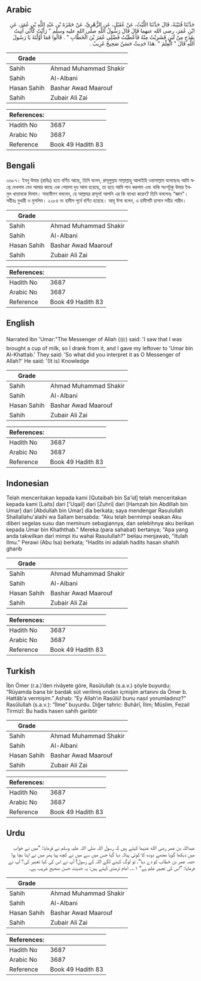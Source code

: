 ## Arabic


<div dir="rtl" lang="ar" style={{fontSize:'larger',backgroundColor:'#f8f9fa',padding:20}}>
حَدَّثَنَا قُتَيْبَةُ، قَالَ حَدَّثَنَا اللَّيْثُ، عَنْ عُقَيْلٍ، عَنِ الزُّهْرِيِّ، عَنْ حَمْزَةَ بْنِ عَبْدِ اللَّهِ بْنِ عُمَرَ، عَنِ ابْنِ عُمَرَ، رضى الله عنهما قَالَ قَالَ رَسُولُ اللَّهِ صلى الله عليه وسلم ‏"‏ رَأَيْتُ كَأَنِّي أُتِيتُ بِقَدَحٍ مِنْ لَبَنٍ فَشَرِبْتُ مِنْهُ فَأَعْطَيْتُ فَضْلِي عُمَرَ بْنَ الْخَطَّابِ ‏"‏ ‏.‏ قَالُوا فَمَا أَوَّلْتَهُ يَا رَسُولَ اللَّهِ قَالَ ‏"‏ الْعِلْمَ ‏"‏ ‏.‏هَذَا حَدِيثٌ حَسَنٌ صَحِيحٌ غَرِيبٌ ‏.‏
</div>
<div style={{backgroundColor:'#f8f9fa',padding:20, marginBottom: 10}}><table> <thead> <tr> <th>Grade</th> <th></th> </tr> </thead> <tbody> <tr><td>Sahih</td><td>Ahmad Muhammad Shakir</td></tr><tr><td>Sahih</td><td>Al-Albani</td></tr><tr><td>Hasan Sahih</td><td>Bashar Awad Maarouf</td></tr><tr><td>Sahih</td><td>Zubair Ali Zai</td></tr></tbody></table><table> <thead> <tr> <th>References:</th> <th></th> </tr> </thead> <tbody><tr><td>Hadith No</td><td>3687</td></tr><tr><td>Arabic No</td><td>3687</td></tr><tr><td>Reference</td><td>Book 49 Hadith 83</td></tr></tbody></table></div>

## Bengali


<div dir="ltr" lang="bn" style={{fontSize:'larger',backgroundColor:'#f8f9fa',padding:20}}>
৩৬৮৭। ইবনু উমার (রাযিঃ) হতে বর্ণিত আছে, তিনি বলেন, রাসূলুল্লাহ সাল্লাল্লাহু আলাইহি ওয়াসাল্লাম বলেছেনঃ আমি স্বপ্নে দেখলাম যেন আমার কাছে এক পেয়ালা দুধ আনা হয়েছে, তা হতে আমি পান করলাম এবং বাকি অংশটুকু উমার ইবনুল খাত্তাবকে দিলাম। সাহাবীগণ বললেন, হে আল্লাহর রাসূল! আপনি এর কি ব্যাখ্যা করেন? তিনি বললেনঃ “জ্ঞান"। সহীহঃ বুখারী ও মুসলিম। ২২৮৪ নং হাদীস পূর্বে বর্ণিত হয়েছে। আবূ ঈসা বলেন, এ হাদীসটি হাসান সহীহ গারীব।
</div>
<div style={{backgroundColor:'#f8f9fa',padding:20, marginBottom: 10}}><table> <thead> <tr> <th>Grade</th> <th></th> </tr> </thead> <tbody> <tr><td>Sahih</td><td>Ahmad Muhammad Shakir</td></tr><tr><td>Sahih</td><td>Al-Albani</td></tr><tr><td>Hasan Sahih</td><td>Bashar Awad Maarouf</td></tr><tr><td>Sahih</td><td>Zubair Ali Zai</td></tr></tbody></table><table> <thead> <tr> <th>References:</th> <th></th> </tr> </thead> <tbody><tr><td>Hadith No</td><td>3687</td></tr><tr><td>Arabic No</td><td>3687</td></tr><tr><td>Reference</td><td>Book 49 Hadith 83</td></tr></tbody></table></div>

## English


<div dir="ltr" lang="en" style={{fontSize:'larger',backgroundColor:'#f8f9fa',padding:20}}>
Narrated Ibn 'Umar:"The Messenger of Allah (ﷺ) said: 'I saw that I was brought a cup of milk, so I drank from it, and I gave my leftover to 'Umar bin Al-Khattab.' They said: 'So what did you interpret it as O Messenger of Allah?' He said: '(It is) Knowledge
</div>
<div style={{backgroundColor:'#f8f9fa',padding:20, marginBottom: 10}}><table> <thead> <tr> <th>Grade</th> <th></th> </tr> </thead> <tbody> <tr><td>Sahih</td><td>Ahmad Muhammad Shakir</td></tr><tr><td>Sahih</td><td>Al-Albani</td></tr><tr><td>Hasan Sahih</td><td>Bashar Awad Maarouf</td></tr><tr><td>Sahih</td><td>Zubair Ali Zai</td></tr></tbody></table><table> <thead> <tr> <th>References:</th> <th></th> </tr> </thead> <tbody><tr><td>Hadith No</td><td>3687</td></tr><tr><td>Arabic No</td><td>3687</td></tr><tr><td>Reference</td><td>Book 49 Hadith 83</td></tr></tbody></table></div>

## Indonesian


<div dir="ltr" lang="id" style={{fontSize:'larger',backgroundColor:'#f8f9fa',padding:20}}>
Telah menceritakan kepada kami [Qutaibah bin Sa'id] telah menceritakan kepada kami [Laits] dari ['Uqail] dari [Zuhri] dari [Hamzah bin Abdillah bin Umar] dari [Abdullah bin Umar] dia berkata; saya mendengar Rasulullah Shallallahu'alaihi wa Sallam bersabda: "Aku telah bermimpi seakan Aku diberi segelas susu dan meminum sebagiannya, dan selebihnya aku berikan kepada Umar bin Khaththab." Mereka (para sahabat) bertanya; "Apa yang anda takwilkan dari mimpi itu wahai Rasulullah?" beliau menjawab, "Itulah Ilmu." Perawi (Abu Isa) berkata; "Hadits ini adalah hadits hasan shahih gharib
</div>
<div style={{backgroundColor:'#f8f9fa',padding:20, marginBottom: 10}}><table> <thead> <tr> <th>Grade</th> <th></th> </tr> </thead> <tbody> <tr><td>Sahih</td><td>Ahmad Muhammad Shakir</td></tr><tr><td>Sahih</td><td>Al-Albani</td></tr><tr><td>Hasan Sahih</td><td>Bashar Awad Maarouf</td></tr><tr><td>Sahih</td><td>Zubair Ali Zai</td></tr></tbody></table><table> <thead> <tr> <th>References:</th> <th></th> </tr> </thead> <tbody><tr><td>Hadith No</td><td>3687</td></tr><tr><td>Arabic No</td><td>3687</td></tr><tr><td>Reference</td><td>Book 49 Hadith 83</td></tr></tbody></table></div>

## Turkish


<div dir="ltr" lang="tr" style={{fontSize:'larger',backgroundColor:'#f8f9fa',padding:20}}>
İbn Ömer (r.a.)’den rivâyete göre, Rasûlullah (s.a.v.) şöyle buyurdu: “Rüyamda bana bir bardak süt verilmiş ondan içmişim artanını da Ömer b. Hattâb’a vermişim.” Ashab: “Ey Allah’ın Rasûlü! bunu nasıl yorumladınız?” Rasûlullah (s.a.v.): “İlme” buyurdu. Diğer tahric: Buhârî, İlim; Müslim, Fezail Tirmizî: Bu hadis hasen sahih garibtir
</div>
<div style={{backgroundColor:'#f8f9fa',padding:20, marginBottom: 10}}><table> <thead> <tr> <th>Grade</th> <th></th> </tr> </thead> <tbody> <tr><td>Sahih</td><td>Ahmad Muhammad Shakir</td></tr><tr><td>Sahih</td><td>Al-Albani</td></tr><tr><td>Hasan Sahih</td><td>Bashar Awad Maarouf</td></tr><tr><td>Sahih</td><td>Zubair Ali Zai</td></tr></tbody></table><table> <thead> <tr> <th>References:</th> <th></th> </tr> </thead> <tbody><tr><td>Hadith No</td><td>3687</td></tr><tr><td>Arabic No</td><td>3687</td></tr><tr><td>Reference</td><td>Book 49 Hadith 83</td></tr></tbody></table></div>

## Urdu


<div dir="rtl" lang="ur" style={{fontSize:'larger',backgroundColor:'#f8f9fa',padding:20}}>
عبداللہ بن عمر رضی الله عنہما کہتے ہیں کہ رسول اللہ صلی اللہ علیہ وسلم نے فرمایا: ”میں نے خواب میں دیکھا گویا مجھے دودھ کا کوئی پیالہ دیا گیا جس میں سے میں نے کچھ پیا پھر میں نے اپنا بچا ہوا حصہ عمر بن خطاب کو دے دیا“، تو لوگ کہنے لگے اللہ کے رسول! آپ نے اس کی کیا تعبیر کی؟ آپ نے فرمایا: ”اس کی تعبیر علم ہے“ ۱؎۔ امام ترمذی کہتے ہیں: یہ حدیث حسن صحیح غریب ہے۔
</div>
<div style={{backgroundColor:'#f8f9fa',padding:20, marginBottom: 10}}><table> <thead> <tr> <th>Grade</th> <th></th> </tr> </thead> <tbody> <tr><td>Sahih</td><td>Ahmad Muhammad Shakir</td></tr><tr><td>Sahih</td><td>Al-Albani</td></tr><tr><td>Hasan Sahih</td><td>Bashar Awad Maarouf</td></tr><tr><td>Sahih</td><td>Zubair Ali Zai</td></tr></tbody></table><table> <thead> <tr> <th>References:</th> <th></th> </tr> </thead> <tbody><tr><td>Hadith No</td><td>3687</td></tr><tr><td>Arabic No</td><td>3687</td></tr><tr><td>Reference</td><td>Book 49 Hadith 83</td></tr></tbody></table></div>